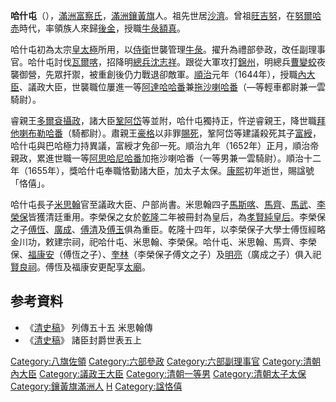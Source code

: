 {{Manchu name|[[富察氏|富察]]}}
'''哈什屯'''（{{Bd|？||1660年代||}}），[[滿洲|滿洲]][[富察氏|富察氏]]，[[滿洲鑲黃旗|滿洲鑲黃旗]]人。祖先世居[[沙濟|沙濟]]。曾祖[[旺吉努|旺吉努]]，在[[努爾哈赤|努爾哈赤]]時代，率領族人來歸[[後金|後金]]，授職[[牛彔額真|牛彔額真]]。

哈什屯初為太宗[[皇太極|皇太極]]所用，以[[侍衛|侍衛]]世襲管理[[牛彔|牛彔]]。擢升為禮部參政，改任副理事官。哈什屯討伐[[瓦爾喀|瓦爾喀]]，招降明[[總兵|總兵]][[沈志祥|沈志祥]]。跟從大軍攻打[[錦州|錦州]]，明總兵[[曹變蛟|曹變蛟]]夜襲御營，先眾扞禦，被重創後仍力戰退卻敵軍。[[順治|順治]]元年（1644年），授職[[內大臣|內大臣]]、議政大臣，世襲職位屢進一等[[輕車都尉|阿達哈哈番]]兼[[雲騎尉|拖沙喇哈番]]（—等輕車都尉兼一雲騎尉）。

睿親王[[多爾袞|多爾袞]][[攝政|攝政]]，諸大臣[[鞏阿岱|鞏阿岱]]等並附，哈什屯獨持正，忤逆睿親王，降世職[[拜他喇布勒哈番|拜他喇布勒哈番]]（騎都尉）。肅親王[[豪格|豪格]]以非罪[[賜死|賜死]]，鞏阿岱等建議殺死其子[[富綬|富綬]]，哈什屯與巴哈極力持異議，富綬才免卻一死。順治九年（1652年）正月，順治帝親政，累進世職一等[[男爵|阿思哈尼哈番]]加拖沙喇哈番（一等男兼一雲騎尉）。順治十二年（1655年），獎哈什屯奉職恪勤諸大臣，加太子太保。[[康熙|康熙]]初年逝世，賜諡號「恪僖」。

哈什屯長子[[米思翰|米思翰]]官至議政大臣、户部尚書。米思翰四子[[馬斯喀|馬斯喀]]、[[馬齊|馬齊]]、[[馬武_(富察氏)|馬武]]、[[李榮保|李榮保]]皆獲清廷重用。李榮保之女於[[乾隆|乾隆]]二年被冊封為皇后，為[[孝賢純皇后|孝賢純皇后]]。李榮保之子[[傅恆|傅恆]]、[[廣成|廣成]]、[[傅清|傅清]]及[[傅玉|傅玉]]俱為重臣。乾隆十四年，以李榮保子大學士傅恆經略金川功，敕建宗祠，祀哈什屯、米思翰、李榮保。哈什屯、米思翰、馬齊、李榮保、[[福康安|福康安]]（傅恆之子）、[[奎林|奎林]]（李榮保子傅文之子）及[[明亮_(清朝)|明亮]]（廣成之子）俱入祀[[賢良祠|賢良祠]]。傅恆及福康安更配享[[太廟|太廟]]。

== 参考資料 ==
* 《[[清史稿|清史稿]]》 列傳五十五 米思翰傳
* 《[[清史稿|清史稿]]》 諸臣封爵世表五上
{{清朝入祀賢良祠}}
{{滿洲鑲黃旗沙濟富察氏}}
{{清朝官员小作品}}
{{DEFAULTSORT:H}}
[[Category:八旗佐領|Category:八旗佐領]]
[[Category:六部參政|Category:六部參政]]
[[Category:六部副理事官|Category:六部副理事官]]
[[Category:清朝內大臣|Category:清朝內大臣]]
[[Category:議政王大臣|Category:議政王大臣]]
[[Category:清朝一等男|Category:清朝一等男]]
[[Category:清朝太子太保|Category:清朝太子太保]]
[[Category:鑲黃旗滿洲人|Category:鑲黃旗滿洲人]]
[[Category:沙濟富察氏|H]]
[[Category:諡恪僖|Category:諡恪僖]]